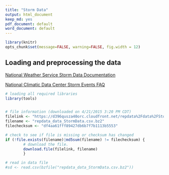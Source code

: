 ```yaml
---
title: "Storm Data"
output: html_document
keep_md: yes
pdf_document: default
word_document: default
---
```

```r
library(knitr)
opts_chunk$set(message=FALSE, warning=FALSE, fig.width = 12)
```




## Loading and preprocessing the data

[National Weather Service Storm Data Documentation](https://d396qusza40orc.cloudfront.net/repdata%2Fpeer2_doc%2Fpd01016005curr.pdf)

[National Climatic Data Center Storm Events FAQ](https://d396qusza40orc.cloudfront.net/repdata%2Fpeer2_doc%2FNCDC%20Storm%20Events-FAQ%20Page.pdf)

```r
# loading all required libraries
library(tools)


# file information (downloaded on 4/21/2015 3:20 PM CDT)
filelink <- "https://d396qusza40orc.cloudfront.net/repdata%2Fdata%2FStormData.csv.bz2"
filename <- "repdata_data_StormData.csv.bz2"
filechecksum <- "df4aa61fff89427db6b7f7b1113b5553"  

# check to see if file is missing or checksum has changed 
if (!file.exists(filename)|md5sum(filename) != filechecksum) {
        # download the file.
        download.file(filelink, filename)
        }         

# read in data file
#sd <- read.csv(bzfile("repdata_data_StormData.csv.bz2"))
```
